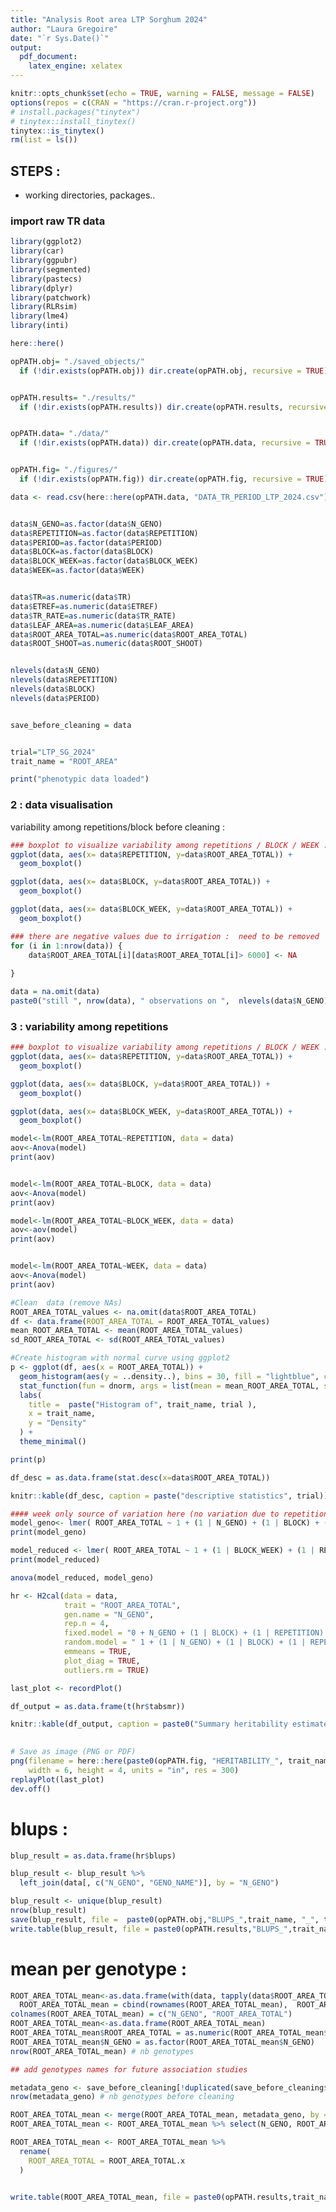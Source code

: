 ```yaml
---
title: "Analysis Root area LTP Sorghum 2024"
author: "Laura Gregoire"
date: "`r Sys.Date()`"
output:
  pdf_document:
    latex_engine: xelatex
---
```


```r
knitr::opts_chunk$set(echo = TRUE, warning = FALSE, message = FALSE)
options(repos = c(CRAN = "https://cran.r-project.org"))
# install.packages("tinytex")
# tinytex::install_tinytex()
tinytex::is_tinytex()
rm(list = ls())
```



## STEPS :
- working directories, packages.. 

### import raw TR data 

```r

library(ggplot2)
library(car)
library(ggpubr)
library(segmented)
library(pastecs)
library(dplyr)
library(patchwork)
library(RLRsim)
library(lme4)
library(inti)

here::here()

opPATH.obj= "./saved_objects/"
  if (!dir.exists(opPATH.obj)) dir.create(opPATH.obj, recursive = TRUE)


opPATH.results= "./results/"
  if (!dir.exists(opPATH.results)) dir.create(opPATH.results, recursive = TRUE)


opPATH.data= "./data/"
  if (!dir.exists(opPATH.data)) dir.create(opPATH.data, recursive = TRUE)


opPATH.fig= "./figures/"
  if (!dir.exists(opPATH.fig)) dir.create(opPATH.fig, recursive = TRUE)
```

```r
data <- read.csv(here::here(opPATH.data, "DATA_TR_PERIOD_LTP_2024.csv"), dec = ".", sep = ";")


data$N_GENO=as.factor(data$N_GENO)
data$REPETITION=as.factor(data$REPETITION) 
data$PERIOD=as.factor(data$PERIOD) 
data$BLOCK=as.factor(data$BLOCK)
data$BLOCK_WEEK=as.factor(data$BLOCK_WEEK) 
data$WEEK=as.factor(data$WEEK)


data$TR=as.numeric(data$TR)
data$ETREF=as.numeric(data$ETREF)
data$TR_RATE=as.numeric(data$TR_RATE)
data$LEAF_AREA=as.numeric(data$LEAF_AREA)
data$ROOT_AREA_TOTAL=as.numeric(data$ROOT_AREA_TOTAL)
data$ROOT_SHOOT=as.numeric(data$ROOT_SHOOT)


nlevels(data$N_GENO)
nlevels(data$REPETITION)
nlevels(data$BLOCK)
nlevels(data$PERIOD)


save_before_cleaning = data


trial="LTP_SG_2024"
trait_name = "ROOT_AREA"
```



```r
print("phenotypic data loaded")
```





### 2 : data visualisation 

variability among repetitions/block before cleaning : 

```r
### boxplot to visualize variability among repetitions / BLOCK / WEEK ... 
ggplot(data, aes(x= data$REPETITION, y=data$ROOT_AREA_TOTAL)) + 
  geom_boxplot()

ggplot(data, aes(x= data$BLOCK, y=data$ROOT_AREA_TOTAL)) + 
  geom_boxplot()

ggplot(data, aes(x= data$BLOCK_WEEK, y=data$ROOT_AREA_TOTAL)) + 
  geom_boxplot()


```



```r
### there are negative values due to irrigation :  need to be removed
for (i in 1:nrow(data)) {
    data$ROOT_AREA_TOTAL[i][data$ROOT_AREA_TOTAL[i]> 6000] <- NA 
    
}

data = na.omit(data)
paste0("still ", nrow(data), " observations on ",  nlevels(data$N_GENO), " genotypes" )

```




### 3 : variability among repetitions
```r
### boxplot to visualize variability among repetitions / BLOCK / WEEK ... 
ggplot(data, aes(x= data$REPETITION, y=data$ROOT_AREA_TOTAL)) + 
  geom_boxplot()

ggplot(data, aes(x= data$BLOCK, y=data$ROOT_AREA_TOTAL)) + 
  geom_boxplot()

ggplot(data, aes(x= data$BLOCK_WEEK, y=data$ROOT_AREA_TOTAL)) + 
  geom_boxplot()


```


```r


model<-lm(ROOT_AREA_TOTAL~REPETITION, data = data)
aov<-Anova(model)
print(aov)


model<-lm(ROOT_AREA_TOTAL~BLOCK, data = data)
aov<-Anova(model)
print(aov)

model<-lm(ROOT_AREA_TOTAL~BLOCK_WEEK, data = data)
aov<-aov(model)
print(aov)


model<-lm(ROOT_AREA_TOTAL~WEEK, data = data)
aov<-Anova(model)
print(aov)
```


 




```r

#Clean  data (remove NAs)
ROOT_AREA_TOTAL_values <- na.omit(data$ROOT_AREA_TOTAL)
df <- data.frame(ROOT_AREA_TOTAL = ROOT_AREA_TOTAL_values)
mean_ROOT_AREA_TOTAL <- mean(ROOT_AREA_TOTAL_values)
sd_ROOT_AREA_TOTAL <- sd(ROOT_AREA_TOTAL_values)

#Create histogram with normal curve using ggplot2
p <- ggplot(df, aes(x = ROOT_AREA_TOTAL)) +
  geom_histogram(aes(y = ..density..), bins = 30, fill = "lightblue", color = "black") +
  stat_function(fun = dnorm, args = list(mean = mean_ROOT_AREA_TOTAL, sd = sd_ROOT_AREA_TOTAL), color = "darkred", size = 1.2) +
  labs(
    title =  paste("Histogram of", trait_name, trial ),
    x = trait_name,
    y = "Density"
  ) +
  theme_minimal()

print(p)

```



```r
df_desc = as.data.frame(stat.desc(x=data$ROOT_AREA_TOTAL))

knitr::kable(df_desc, caption = paste("descriptive statistics", trial))
```


```r
#### week only source of variation here (no variation due to repetition,  block, )
model_geno<- lmer( ROOT_AREA_TOTAL ~ 1 + (1 | N_GENO) + (1 | BLOCK) + (1 | REPETITION) + (1 | WEEK), data = data)
print(model_geno)

```


```r
model_reduced <- lmer( ROOT_AREA_TOTAL ~ 1 + (1 | BLOCK_WEEK) + (1 | REPETITION),  data = data)
print(model_reduced)
```


```r
anova(model_reduced, model_geno)


```

```r

hr <- H2cal(data = data,
            trait = "ROOT_AREA_TOTAL",
            gen.name = "N_GENO",
            rep.n = 4,
            fixed.model = "0 + N_GENO + (1 | BLOCK) + (1 | REPETITION) + (1 | WEEK)",
            random.model = " 1 + (1 | N_GENO) + (1 | BLOCK) + (1 | REPETITION) + (1 | WEEK)",
            emmeans = TRUE,
            plot_diag = TRUE,
            outliers.rm = TRUE)

last_plot <- recordPlot()

df_output = as.data.frame(t(hr$tabsmr))

knitr::kable(df_output, caption = paste0("Summary heritability estimates ", trait_name, " ", trial))
 

```






```r

# Save as image (PNG or PDF)
png(filename = here::here(paste0(opPATH.fig, "HERITABILITY_", trait_name, "_", trial, ".png")),
    width = 6, height = 4, units = "in", res = 300)
replayPlot(last_plot)
dev.off()
```





# blups :

```r

blup_result = as.data.frame(hr$blups)

blup_result <- blup_result %>%
  left_join(data[, c("N_GENO", "GENO_NAME")], by = "N_GENO")

blup_result <- unique(blup_result)
nrow(blup_result)
save(blup_result, file =  paste0(opPATH.obj,"BLUPS_",trait_name, "_", trial, ".RData"))  
write.table(blup_result, file = paste0(opPATH.results,"BLUPS_",trait_name, "_", trial, ".csv"), dec = ".", sep = ";")
```


# mean per genotype :


```r
ROOT_AREA_TOTAL_mean<-as.data.frame(with(data, tapply(data$ROOT_AREA_TOTAL, N_GENO, mean)))
  ROOT_AREA_TOTAL_mean = cbind(rownames(ROOT_AREA_TOTAL_mean),  ROOT_AREA_TOTAL_mean$`with(data, tapply(data$ROOT_AREA_TOTAL, N_GENO, mean))`)
colnames(ROOT_AREA_TOTAL_mean) = c("N_GENO", "ROOT_AREA_TOTAL")
ROOT_AREA_TOTAL_mean<-as.data.frame(ROOT_AREA_TOTAL_mean)
ROOT_AREA_TOTAL_mean$ROOT_AREA_TOTAL = as.numeric(ROOT_AREA_TOTAL_mean$ROOT_AREA_TOTAL)
ROOT_AREA_TOTAL_mean$N_GENO = as.factor(ROOT_AREA_TOTAL_mean$N_GENO)
nrow(ROOT_AREA_TOTAL_mean) # nb genotypes

## add genotypes names for future association studies

metadata_geno <- save_before_cleaning[!duplicated(save_before_cleaning$N_GENO), ]
nrow(metadata_geno) # nb genotypes before cleaning 

ROOT_AREA_TOTAL_mean <- merge(ROOT_AREA_TOTAL_mean, metadata_geno, by = "N_GENO", all.x = TRUE)
ROOT_AREA_TOTAL_mean <- ROOT_AREA_TOTAL_mean %>% select(N_GENO, ROOT_AREA_TOTAL.x, GENO_NAME)

ROOT_AREA_TOTAL_mean <- ROOT_AREA_TOTAL_mean %>%
  rename(
    ROOT_AREA_TOTAL = ROOT_AREA_TOTAL.x
  )


write.table(ROOT_AREA_TOTAL_mean, file = paste0(opPATH.results,trait_name, "_mean_", trial, ".csv"), dec = ".", sep = ";")
```


